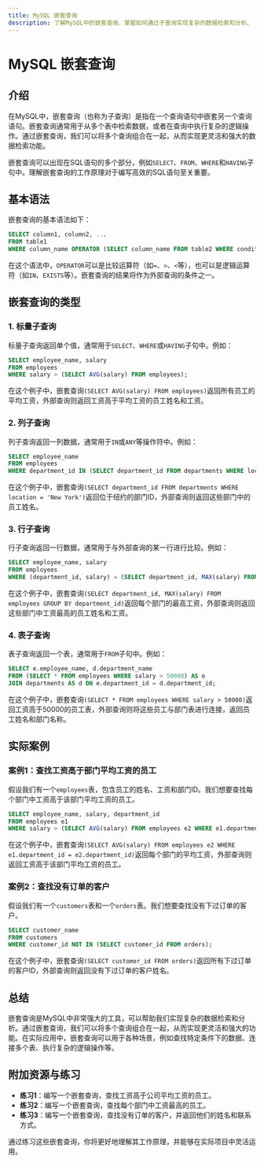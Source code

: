 ```yaml
---
title: MySQL 嵌套查询
description: 了解MySQL中的嵌套查询，掌握如何通过子查询实现复杂的数据检索和分析。
---
```


# MySQL 嵌套查询

## 介绍

在MySQL中，嵌套查询（也称为子查询）是指在一个查询语句中嵌套另一个查询语句。嵌套查询通常用于从多个表中检索数据，或者在查询中执行复杂的逻辑操作。通过嵌套查询，我们可以将多个查询组合在一起，从而实现更灵活和强大的数据检索功能。

嵌套查询可以出现在SQL语句的多个部分，例如`SELECT`、`FROM`、`WHERE`和`HAVING`子句中。理解嵌套查询的工作原理对于编写高效的SQL语句至关重要。

## 基本语法

嵌套查询的基本语法如下：

```sql
SELECT column1, column2, ...
FROM table1
WHERE column_name OPERATOR (SELECT column_name FROM table2 WHERE condition);
```

在这个语法中，`OPERATOR`可以是比较运算符（如`=`、`>`、`<`等），也可以是逻辑运算符（如`IN`、`EXISTS`等）。嵌套查询的结果将作为外部查询的条件之一。

## 嵌套查询的类型

### 1. 标量子查询

标量子查询返回单个值，通常用于`SELECT`、`WHERE`或`HAVING`子句中。例如：

```sql
SELECT employee_name, salary
FROM employees
WHERE salary > (SELECT AVG(salary) FROM employees);
```

在这个例子中，嵌套查询`(SELECT AVG(salary) FROM employees)`返回所有员工的平均工资，外部查询则返回工资高于平均工资的员工姓名和工资。

### 2. 列子查询

列子查询返回一列数据，通常用于`IN`或`ANY`等操作符中。例如：

```sql
SELECT employee_name
FROM employees
WHERE department_id IN (SELECT department_id FROM departments WHERE location = 'New York');
```

在这个例子中，嵌套查询`(SELECT department_id FROM departments WHERE location = 'New York')`返回位于纽约的部门ID，外部查询则返回这些部门中的员工姓名。

### 3. 行子查询

行子查询返回一行数据，通常用于与外部查询的某一行进行比较。例如：

```sql
SELECT employee_name, salary
FROM employees
WHERE (department_id, salary) = (SELECT department_id, MAX(salary) FROM employees GROUP BY department_id);
```

在这个例子中，嵌套查询`(SELECT department_id, MAX(salary) FROM employees GROUP BY department_id)`返回每个部门的最高工资，外部查询则返回这些部门中工资最高的员工姓名和工资。

### 4. 表子查询

表子查询返回一个表，通常用于`FROM`子句中。例如：

```sql
SELECT e.employee_name, d.department_name
FROM (SELECT * FROM employees WHERE salary > 50000) AS e
JOIN departments AS d ON e.department_id = d.department_id;
```

在这个例子中，嵌套查询`(SELECT * FROM employees WHERE salary > 50000)`返回工资高于50000的员工表，外部查询则将这些员工与部门表进行连接，返回员工姓名和部门名称。

## 实际案例

### 案例1：查找工资高于部门平均工资的员工

假设我们有一个`employees`表，包含员工的姓名、工资和部门ID。我们想要查找每个部门中工资高于该部门平均工资的员工。

```sql
SELECT employee_name, salary, department_id
FROM employees e1
WHERE salary > (SELECT AVG(salary) FROM employees e2 WHERE e1.department_id = e2.department_id);
```

在这个例子中，嵌套查询`(SELECT AVG(salary) FROM employees e2 WHERE e1.department_id = e2.department_id)`返回每个部门的平均工资，外部查询则返回工资高于该部门平均工资的员工。

### 案例2：查找没有订单的客户

假设我们有一个`customers`表和一个`orders`表。我们想要查找没有下过订单的客户。

```sql
SELECT customer_name
FROM customers
WHERE customer_id NOT IN (SELECT customer_id FROM orders);
```

在这个例子中，嵌套查询`(SELECT customer_id FROM orders)`返回所有下过订单的客户ID，外部查询则返回没有下过订单的客户姓名。

## 总结

嵌套查询是MySQL中非常强大的工具，可以帮助我们实现复杂的数据检索和分析。通过嵌套查询，我们可以将多个查询组合在一起，从而实现更灵活和强大的功能。在实际应用中，嵌套查询可以用于各种场景，例如查找特定条件下的数据、连接多个表、执行复杂的逻辑操作等。

## 附加资源与练习

- **练习1**：编写一个嵌套查询，查找工资高于公司平均工资的员工。
- **练习2**：编写一个嵌套查询，查找每个部门中工资最高的员工。
- **练习3**：编写一个嵌套查询，查找没有订单的客户，并返回他们的姓名和联系方式。

通过练习这些嵌套查询，你将更好地理解其工作原理，并能够在实际项目中灵活运用。
